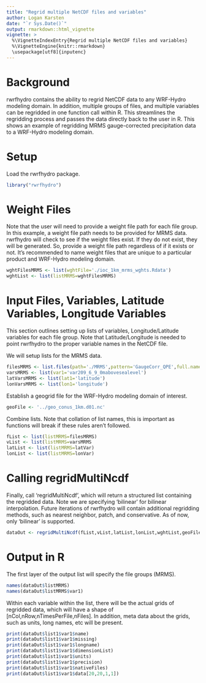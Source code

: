 ```yaml
---
title: "Regrid multiple NetCDF files and variables"
author: Logan Karsten
date: "`r Sys.Date()`"
output: rmarkdown::html_vignette
vignette: >
  %\VignetteIndexEntry{Regrid multiple NetCDF files and variables}
  %\VignetteEngine{knitr::rmarkdown}
  \usepackage[utf8]{inputenc}
---
```


# Background
rwrfhydro contains the ability to regrid NetCDF data to any WRF-Hydro
modeling domain. In addition, multiple groups of files, and multiple
variables can be regridded in one function call within R. This 
streamlines the regridding process and passes the data directly back 
to the user in R. This shows an example of regridding MRMS gauge-corrected
precipitation data to a WRF-Hydro modeling domain.

# Setup
Load the rwrfhydro package.
```r
library("rwrfhydro")
```

# Weight Files

Note that the user will need to provide a weight file path for each file group. In this
example, a weight file path needs to be provided for MRMS data. rwrfhydro will check
to see if the weight files exist. If they do not exist, they will be generated. So, provide
a weight file path regardless of if it exists or not. It's recommended to name weight
files that are unique to a particular product and WRF-Hydro modeling domain.

```r
wghtFilesMRMS <- list(wghtFile='./ioc_1km_mrms_wghts.Rdata')
wghtList <- list(listMRMS=wghtFilesMRMS)
```

# Input Files, Variables, Latitude Variables, Longitude Variables

This section outlines setting up lists of variables, Longitude/Latitude variables 
for each file group. Note that Latitude/Longitude is needed to point rwrfhydro 
to the proper variable names in the NetCDF file. 

We will setup lists for the MRMS data.

```r
filesMRMS <- list.files(path='./MRMS',pattern='GaugeCorr_QPE',full.names=TRUE)
varsMRMS <- list(var1='var209_6_9_0mabovesealevel')
latVarsMRMS <- list(lat1='latitude')
lonVarsMRMS <- list(lon1='longitude')
```

Establish a geogrid file for the WRF-Hydro modeling domain of interest.
```r
geoFile <- '../geo_conus_1km.d01.nc'
```

Combine lists. Note that collation of list names, this is important as functions
will break if these rules aren't followed. 
```r
fList <- list(listMRMS=filesMRMS)
vList <- list(listMRMS=varsMRMS
latList <- list(listMRMS=latVar)
lonList <- list(listMRMS=lonVar)
```

# Calling regridMultiNcdf

Finally, call 'regridMultiNcdf', which will return a structured list containing
the regridded data. Note we are specifying 'bilinear' for bilinear interpolation.
Future iterations of rwrfhydro will contain additional regridding methods, such as
nearest neighbor, patch, and conservative. As of now, only 'bilinear' is supported.
```r
dataOut <- regridMultiNcdf(fList,vList,latList,lonList,wghtList,geoFile,'bilinear')
```

# Output in R

The first layer of the output list will specify the file groups (MRMS).

```r
names(dataOut$listMRMS)
names(dataOut$listMRMS$var1)
```

Within each variable within the list, there will be the actual grids of regridded
data, which will have a shape of [nCol,nRow,nTimesPerFile,nFiles]. In addition,
meta data about the grids, such as units, long names, etc will be present. 

```r
print(dataOut$list1$var1$name)
print(dataOut$list1$var1$missing)
print(dataOut$list1$var1$longname)
print(dataOut$list1$var1$dimensionList)
print(dataOut$list1$var1$units)
print(dataOut$list1$var1$precision)
print(dataOut$list1$var1$nativeFiles)
print(dataOut$list1$var1$data[20,20,1,1])
```

